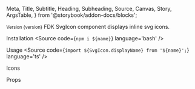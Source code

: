   Meta,
  Title,
  Subtitle,
  Heading,
  Subheading,
  Source,
  Canvas,
  Story,
  ArgsTable,
} from '@storybook/addon-docs/blocks';


<Meta title='Components/SvgIcon' />

<Title>SvgIcon</Title>
<Subtitle>
  <small>Version {version}</small>
</Subtitle>
<Subtitle>FDK SvgIcon component displays inline svg icons.</Subtitle>

<Heading>Installation</Heading>
<Source code={`npm i ${name}`} language='bash' />

<Heading>Usage</Heading>
<Source code={`import ${SvgIcon.displayName} from '${name}';`} language='ts' />

<Subheading>Icons</Subheading>

<Canvas>
  <Story name='applicationWindowStroke'>
    <SC.Container>
      <SvgIcon name='applicationWindowStroke' />
    </SC.Container>
  </Story>
  <Story name='arrowDownStroke'>
    <SC.Container>
      <SvgIcon name='arrowDownStroke' />
    </SC.Container>
  </Story>
  <Story name='arrowLeftStroke'>
    <SC.Container>
      <SvgIcon name='arrowLeftStroke' />
    </SC.Container>
  </Story>
  <Story name='arrowRightStroke'>
    <SC.Container>
      <SvgIcon name='arrowRightStroke' />
    </SC.Container>
  </Story>
  <Story name='arrowUpStroke'>
    <SC.Container>
      <SvgIcon name='arrowUpStroke' />
    </SC.Container>
  </Story>
  <Story name='bookBookmarkStroke'>
    <SC.Container>
      <SvgIcon name='bookBookmarkStroke' />
    </SC.Container>
  </Story>
  <Story name='buildingStroke'>
    <SC.Container>
      <SvgIcon name='buildingStroke' />
    </SC.Container>
  </Story>
  <Story name='calendarStroke'>
    <SC.Container>
      <SvgIcon name='calendarStroke' />
    </SC.Container>
  </Story>
  <Story name='caretDownStroke'>
    <SC.Container>
      <SvgIcon name='caretDownStroke' />
    </SC.Container>
  </Story>
  <Story name='checkStroke'>
    <SC.Container>
      <SvgIcon name='checkStroke' />
    </SC.Container>
  </Story>
  <Story name='chevronDoubleDownStroke'>
    <SC.Container>
      <SvgIcon name='chevronDoubleDownStroke' />
    </SC.Container>
  </Story>
  <Story name='chevronDoubleUpStroke'>
    <SC.Container>
      <SvgIcon name='chevronDoubleUpStroke' />
    </SC.Container>
  </Story>
  <Story name='chevronDownStroke'>
    <SC.Container>
      <SvgIcon name='chevronDownStroke' />
    </SC.Container>
  </Story>
  <Story name='chevronUpStroke'>
    <SC.Container>
      <SvgIcon name='chevronUpStroke' />
    </SC.Container>
  </Story>
  <Story name='circleCheckStroke'>
    <SC.Container>
      <SvgIcon name='circleCheckStroke' />
    </SC.Container>
  </Story>
  <Story name='circleExclamationPointStroke'>
    <SC.Container>
      <SvgIcon name='circleExclamationPointStroke' />
    </SC.Container>
  </Story>
  <Story name='circleMinusStroke'>
    <SC.Container>
      <SvgIcon name='circleMinusStroke' />
    </SC.Container>
  </Story>
  <Story name='circlePlusStroke'>
    <SC.Container>
      <SvgIcon name='circlePlusStroke' />
    </SC.Container>
  </Story>
  <Story name='clockStroke'>
    <SC.Container>
      <SvgIcon name='clockStroke' />
    </SC.Container>
  </Story>
  <Story name='crossStroke'>
    <SC.Container>
      <SvgIcon name='crossStroke' />
    </SC.Container>
  </Story>
  <Story name='documentClockStroke'>
    <SC.Container>
      <SvgIcon name='documentClockStroke' />
    </SC.Container>
  </Story>
  <Story name='documentFileStroke'>
    <SC.Container>
      <SvgIcon name='documentFileStroke' />
    </SC.Container>
  </Story>
  <Story name='envelopeClosedStroke'>
    <SC.Container>
      <SvgIcon name='envelopeClosedStroke' />
    </SC.Container>
  </Story>
  <Story name='fdkSpinner'>
    <SC.Container>
      <SvgIcon name='fdkSpinner' />
    </SC.Container>
  </Story>
  <Story name='flagTriangleStroke'>
    <SC.Container>
      <SvgIcon name='flagTriangleStroke' />
    </SC.Container>
  </Story>
  <Story name='folderClosedStroke'>
    <SC.Container>
      <SvgIcon name='folderClosedStroke' />
    </SC.Container>
  </Story>
  <Story name='gearStroke'>
    <SC.Container>
      <SvgIcon name='gearStroke' />
    </SC.Container>
  </Story>
  <Story name='globeGridStroke'>
    <SC.Container>
      <SvgIcon name='globeGridStroke' />
    </SC.Container>
  </Story>
  <Story name='hourGlassStroke'>
    <SC.Container>
      <SvgIcon name='hourGlassStroke' />
    </SC.Container>
  </Story>
  <Story name='infoModelStroke'>
    <SC.Container>
      <SvgIcon name='infoModelStroke' />
    </SC.Container>
  </Story>
  <Story name='laptopCursorStroke'>
    <SC.Container>
      <SvgIcon name='laptopCursorStroke' />
    </SC.Container>
  </Story>
  <Story name='linkExternalOutlineBold'>
    <SC.Container>
      <SvgIcon name='linkExternalOutlineBold' />
    </SC.Container>
  </Story>
  <Story name='linkExternalOutlineRegular'>
    <SC.Container>
      <SvgIcon name='linkExternalOutlineRegular' />
    </SC.Container>
  </Story>
  <Story name='listAscendingStroke'>
    <SC.Container>
      <SvgIcon name='listAscendingStroke' />
    </SC.Container>
  </Story>
  <Story name='listDescendingStroke'>
    <SC.Container>
      <SvgIcon name='listDescendingStroke' />
    </SC.Container>
  </Story>
  <Story name='listUnsortedStroke'>
    <SC.Container>
      <SvgIcon name='listUnsortedStroke' />
    </SC.Container>
  </Story>
  <Story name='lockLockedStroke'>
    <SC.Container>
      <SvgIcon name='lockLockedStroke' />
    </SC.Container>
  </Story>
  <Story name='lockOpenStroke'>
    <SC.Container>
      <SvgIcon name='lockOpenStroke' />
    </SC.Container>
  </Story>
  <Story name='lockSemiOpenStroke'>
    <SC.Container>
      <SvgIcon name='lockSemiOpenStroke' />
    </SC.Container>
  </Story>
  <Story name='magnifyingGlassStroke'>
    <SC.Container>
      <SvgIcon name='magnifyingGlassStroke' />
    </SC.Container>
  </Story>
  <Story name='mapPinStroke'>
    <SC.Container>
      <SvgIcon name='mapPinStroke' />
    </SC.Container>
  </Story>
  <Story name='pencilSlashStroke'>
    <SC.Container>
      <SvgIcon name='pencilSlashStroke' />
    </SC.Container>
  </Story>
  <Story name='pencilStroke'>
    <SC.Container>
      <SvgIcon name='pencilStroke' />
    </SC.Container>
  </Story>
  <Story name='pinLocationStroke'>
    <SC.Container>
      <SvgIcon name='pinLocationStroke' />
    </SC.Container>
  </Story>
  <Story name='semicheckedStroke'>
    <SC.Container>
      <SvgIcon name='semicheckedStroke' />
    </SC.Container>
  </Story>
  <Story name='shieldLockLockedStroke'>
    <SC.Container>
      <SvgIcon name='shieldLockLockedStroke' />
    </SC.Container>
  </Story>
  <Story name='smileyExcitedStroke'>
    <SC.Container>
      <SvgIcon name='smileyExcitedStroke' />
    </SC.Container>
  </Story>
  <Story name='smileyHappyStroke'>
    <SC.Container>
      <SvgIcon name='smileyHappyStroke' />
    </SC.Container>
  </Story>
  <Story name='smileyNeutralStroke'>
    <SC.Container>
      <SvgIcon name='smileyNeutralStroke' />
    </SC.Container>
  </Story>
  <Story name='smileySadStroke'>
    <SC.Container>
      <SvgIcon name='smileySadStroke' />
    </SC.Container>
  </Story>
  <Story name='speakBubbleLettersStroke'>
    <SC.Container>
      <SvgIcon name='speakBubbleLettersStroke' />
    </SC.Container>
  </Story>
  <Story name='squareInfoStroke'>
    <SC.Container>
      <SvgIcon name='squareInfoStroke' />
    </SC.Container>
  </Story>
  <Story name='squareThreeStroke'>
    <SC.Container>
      <SvgIcon name='squareThreeStroke' />
    </SC.Container>
  </Story>
  <Story name='starStroke'>
    <SC.Container>
      <SvgIcon name='starStroke' />
    </SC.Container>
  </Story>
  <Story name='tagStroke'>
    <SC.Container>
      <SvgIcon name='tagStroke' />
    </SC.Container>
  </Story>
  <Story name='telephoneAnalogStroke'>
    <SC.Container>
      <SvgIcon name='telephoneAnalogStroke' />
    </SC.Container>
  </Story>
  <Story name='triangleExclamationPointStroke'>
    <SC.Container>
      <SvgIcon name='triangleExclamationPointStroke' />
    </SC.Container>
  </Story>
</Canvas>

<Heading>Props</Heading>
<ArgsTable of={SvgIcon} />
